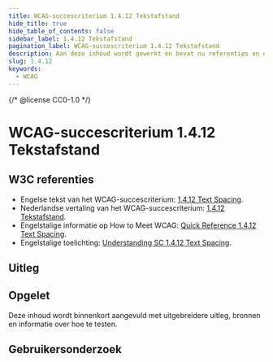 ```yaml
---
title: WCAG-succescriterium 1.4.12 Tekstafstand
hide_title: true
hide_table_of_contents: false
sidebar_label: 1.4.12 Tekstafstand
pagination_label: WCAG-succescriterium 1.4.12 Tekstafstand
description: Aan deze inhoud wordt gewerkt en bevat nu referenties en een korte samenvatting.
slug: 1.4.12
keywords:
  - WCAG
---
```


{/* @license CC0-1.0 */}


# WCAG-succescriterium 1.4.12 Tekstafstand

## W3C referenties

- Engelse tekst van het WCAG-succescriterium: [<span lang="en">1.4.12 Text Spacing</span>](https://www.w3.org/TR/WCAG22/#text-spacing).
- Nederlandse vertaling van het WCAG-succescriterium: [1.4.12 Tekstafstand](https://www.w3.org/Translations/WCAG22-nl/#tekstafstand).
- Engelstalige informatie op <span lang="en">How to Meet WCAG</span>: [<span lang="en">Quick Reference 1.4.12 Text Spacing</span>](https://www.w3.org/WAI/WCAG22/quickref/#text-spacing).
- Engelstalige toelichting: [<span lang="en">Understanding SC 1.4.12 Text Spacing</span>](https://www.w3.org/WAI/WCAG22/Understanding/text-spacing.html).

## Uitleg

<Summary />

## Opgelet

Deze inhoud wordt binnenkort aangevuld met uitgebreidere uitleg, bronnen en informatie over hoe te testen.

## Gebruikersonderzoek

<CTAGebruikersonderzoek />

<WCAGFooterInfo />

